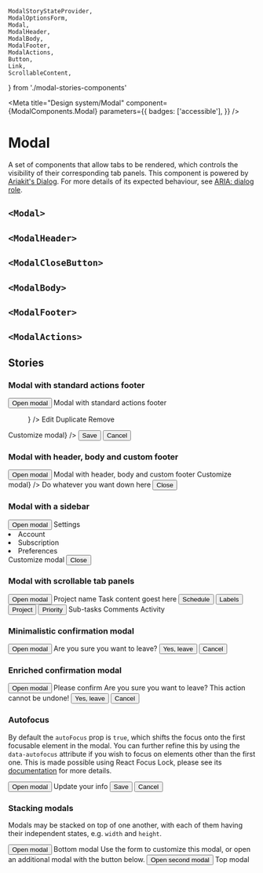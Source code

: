 


    ModalStoryStateProvider,
    ModalOptionsForm,
    Modal,
    ModalHeader,
    ModalBody,
    ModalFooter,
    ModalActions,
    Button,
    Link,
    ScrollableContent,
} from './modal-stories-components'

<Meta
    title="Design system/Modal"
    component={ModalComponents.Modal}
    parameters={{
        badges: ['accessible'],
    }}
/>

# Modal

A set of components that allow tabs to be rendered, which controls the visibility of their corresponding tab panels.
This component is powered by [Ariakit's Dialog](https://ariakit.org/components/dialog). For more details of its expected
behaviour, see [ARIA: dialog role](https://developer.mozilla.org/en-US/docs/Web/Accessibility/ARIA/Roles/dialog_role).

## `<Modal>`

<Description of={ModalComponents.Modal} />
<ArgsTable of={ModalComponents.Modal} />

## `<ModalHeader>`

<Description of={ModalComponents.ModalHeader} />
<ArgsTable of={ModalComponents.ModalHeader} />

## `<ModalCloseButton>`

<Description of={ModalComponents.ModalCloseButton} />
<ArgsTable of={ModalComponents.ModalCloseButton} />

## `<ModalBody>`

<Description of={ModalComponents.ModalBody} />
<ArgsTable of={ModalComponents.ModalBody} />

## `<ModalFooter>`

<Description of={ModalComponents.ModalFooter} />
<ArgsTable of={ModalComponents.ModalFooter} />

## `<ModalActions>`

<Description of={ModalComponents.ModalActions} />
<ArgsTable of={ModalComponents.ModalActions} />

## Stories

### Modal with standard actions footer

<Canvas withToolbar>
    <Story
        parameters={{ docs: { source: { type: 'dynamic' } } }}
        name="Modal with standard actions footer"
    >
        <ModalStoryStateProvider>
            <Button variant="primary" action="open">
                Open modal
            </Button>
            <Modal aria-label="Modal with standard actions footer">
                <ModalHeader>
                    <Columns>
                        <Column width="auto">
                            <Heading level="1">Modal with standard actions footer</Heading>
                        </Column>
                        <Column width="content">
                            <Menu>
                                <MenuButton
                                    as={ReactistButton}
                                    variant="tertiary"
                                    icon={<ThreeDotsIcon />}
                                />
                                <MenuList aria-label="Simple menu">
                                    <MenuItem onSelect={action('Edit')}>Edit</MenuItem>
                                    <MenuItem onSelect={action('Duplicate')}>Duplicate</MenuItem>
                                    <MenuItem onSelect={action('Remove')}>Remove</MenuItem>
                                </MenuList>
                            </Menu>
                        </Column>
                    </Columns>
                </ModalHeader>
                <ModalBody>
                    <ModalOptionsForm title={<Heading level="2">Customize modal</Heading>} />
                </ModalBody>
                <ModalActions>
                    <Button variant="primary">Save</Button>
                    <Button variant="secondary">Cancel</Button>
                </ModalActions>
            </Modal>
        </ModalStoryStateProvider>
    </Story>
</Canvas>

### Modal with header, body and custom footer

<Canvas withToolbar>
    <Story
        parameters={{ docs: { source: { type: 'dynamic' } } }}
        name="Modal with header, body and custom footer"
    >
        <ModalStoryStateProvider>
            <Button variant="primary" action="open">
                Open modal
            </Button>
            <Modal aria-label="Modal with header, body and custom footer">
                <ModalHeader>
                    <Heading level="1">Modal with header, body and custom footer</Heading>
                </ModalHeader>
                <ModalBody>
                    <ModalOptionsForm title={<Heading level="2">Customize modal</Heading>} />
                </ModalBody>
                <ModalFooter>
                    <Columns alignY="center">
                        <Column width="auto">
                            <Text weight="bold" size="subtitle">
                                Do whatever you want down here
                            </Text>
                        </Column>
                        <Column width="content">
                            <Button variant="primary">Close</Button>
                        </Column>
                    </Columns>
                </ModalFooter>
            </Modal>
        </ModalStoryStateProvider>
    </Story>
</Canvas>

### Modal with a sidebar

<Canvas withToolbar>
    <Story parameters={{ docs: { source: { type: 'dynamic' } } }} name="Modal with a sidebar">
        <ModalStoryStateProvider>
            <Button variant="primary" action="open">
                Open modal
            </Button>
            <Modal aria-label="Modal with a settings-like custom layout">
                <Columns height="full">
                    <Column width="content">
                        <Box height="full" background="selected">
                            <Box padding="medium">
                                <Heading level="1">Settings</Heading>
                            </Box>
                            <Stack as="ul" space="small" padding="medium" paddingRight="xxlarge">
                                <li>
                                    <Link href="/account">Account</Link>
                                </li>
                                <li>
                                    <Link href="/subscription">Subscription</Link>
                                </li>
                                <li>
                                    <Link href="/preferences">Preferences</Link>
                                </li>
                            </Stack>
                        </Box>
                    </Column>
                    <Column width="auto">
                        <Box height="full" display="flex" flexDirection="column">
                            <ModalHeader>
                                <Heading level="2">Customize modal</Heading>
                            </ModalHeader>
                            <ModalBody>
                                <ModalOptionsForm />
                            </ModalBody>
                            <ModalActions>
                                <Button variant="primary">Close</Button>
                            </ModalActions>
                        </Box>
                    </Column>
                </Columns>
            </Modal>
        </ModalStoryStateProvider>
    </Story>
</Canvas>

### Modal with scrollable tab panels

<Canvas withToolbar>
    <Story
        parameters={{ docs: { source: { type: 'dynamic' } } }}
        name="Modal with scrollable tab panels"
    >
        <ModalStoryStateProvider>
            <Button variant="primary" action="open">
                Open modal
            </Button>
            <Modal aria-label="Modal with scrollable tab panels">
                <ModalHeader>
                    <Link href="/">Project name</Link>
                </ModalHeader>
                <Box
                    overflow="hidden"
                    height="full"
                    padding="large"
                    paddingTop="small"
                    display="flex"
                    flexDirection="column"
                >
                    <Stack space="medium" paddingBottom="xxlarge">
                        <Heading level="1">Task content goest here</Heading>
                        <Inline space="medium">
                            <button type="button">Schedule</button>
                            <button type="button">Labels</button>
                            <button type="button">Project</button>
                            <button type="button">Priority</button>
                        </Inline>
                    </Stack>
                    <Tabs variant="plain">
                        <Box
                            paddingBottom="large"
                            style={{
                                borderBottom: '1px solid var(--reactist-divider-secondary)',
                            }}
                        >
                            <TabList aria-label="Multiple tablist example tabs">
                                <Tab id="tab1">Sub-tasks</Tab>
                                <Tab id="tab2">Comments</Tab>
                                <Tab id="tab3">Activity</Tab>
                            </TabList>
                        </Box>
                        <Box height="full" overflow="auto">
                            <TabPanel id="tab1">
                                <Box paddingX="small" paddingY="xlarge">
                                    <ScrollableContent label="Task" count={20} />
                                </Box>
                            </TabPanel>
                            <TabPanel id="tab2">
                                <Box paddingX="small" paddingY="xlarge">
                                    <ScrollableContent label="Comment" count={10} />
                                </Box>
                            </TabPanel>
                            <TabPanel id="tab3">
                                <Box paddingX="small" paddingY="xlarge">
                                    <ScrollableContent label="Activity" count={5} />
                                </Box>
                            </TabPanel>
                        </Box>
                    </Tabs>
                </Box>
            </Modal>
        </ModalStoryStateProvider>
    </Story>
</Canvas>

### Minimalistic confirmation modal

<Canvas withToolbar>
    <Story
        parameters={{ docs: { source: { type: 'dynamic' } } }}
        name="Minimalistic confirmation modal"
    >
        <ModalStoryStateProvider>
            <Button variant="primary" action="open">
                Open modal
            </Button>
            <Modal height="fitContent" aria-label="Confirmation modal" width="small">
                <Box padding="large">
                    <Text size="subtitle">Are you sure you want to leave?</Text>
                </Box>
                <ModalActions>
                    <Button variant="primary" size="small">
                        Yes, leave
                    </Button>
                    <Button variant="secondary" size="small">
                        Cancel
                    </Button>
                </ModalActions>
            </Modal>
        </ModalStoryStateProvider>
    </Story>
</Canvas>

### Enriched confirmation modal

<Canvas withToolbar>
    <Story
        parameters={{ docs: { source: { type: 'dynamic' } } }}
        name="Enriched confirmation modal"
    >
        <ModalStoryStateProvider>
            <Button variant="primary" action="open">
                Open modal
            </Button>
            <Modal height="fitContent" aria-label="Confirmation modal" width="small">
                <ModalHeader withDivider button={null}>
                    <Heading level="1">Please confirm</Heading>
                </ModalHeader>
                <ModalBody>
                    <Stack space="medium">
                        <Text size="subtitle" weight="bold">
                            Are you sure you want to leave?
                        </Text>
                        <Text size="subtitle" tone="danger">
                            This action cannot be undone!
                        </Text>
                    </Stack>
                </ModalBody>
                <ModalActions withDivider>
                    <Button variant="danger">Yes, leave</Button>
                    <Button variant="secondary">Cancel</Button>
                </ModalActions>
            </Modal>
        </ModalStoryStateProvider>
    </Story>
</Canvas>

### Autofocus

By default the `autoFocus` prop is `true`, which shifts the focus onto the first focusable element in the modal. You can further refine this
by using the `data-autofocus` attribute if you wish to focus on elements other than the first one. This is made possible using React Focus Lock, please see its [documentation](https://github.com/theKashey/react-focus-lock/tree/v2.9.1#autofocus) for more details.

<Canvas withToolbar>
    <Story parameters={{ docs: { source: { type: 'dynamic' } } }} name="Autofocus">
        <ModalStoryStateProvider>
            <Button variant="primary" action="open">
                Open modal
            </Button>
            <Modal height="fitContent" aria-label="Confirmation modal" width="small">
                <ModalHeader>
                    <Heading level={1}>Update your info</Heading>
                </ModalHeader>
                <ModalBody>
                    <Stack space="large">
                        <TextField label="Name" value="Bob Odenkirk" />
                        <TextField label="Address" data-autofocus />
                    </Stack>
                </ModalBody>
                <ModalActions>
                    <Button variant="primary" size="small">
                        Save
                    </Button>
                    <Button variant="secondary" size="small">
                        Cancel
                    </Button>
                </ModalActions>
            </Modal>
        </ModalStoryStateProvider>
    </Story>
</Canvas>

### Stacking modals

Modals may be stacked on top of one another, with each of them having their independent states, e.g. `width` and `height`.

<Canvas withToolbar>
    <Story parameters={{ docs: { source: { type: 'dynamic' } } }} name="Stacking modals">
        <ModalStoryStateProvider>
            <Button variant="primary" action="open">
                Open modal
            </Button>
            <Modal aria-label="Modal 1">
                <ModalHeader>
                    <Heading level={1}>Bottom modal</Heading>
                </ModalHeader>
                <ModalBody>
                    <Text>
                        Use the form to customize this modal, or open an additional modal with the
                        button below.
                    </Text>
                    <ModalOptionsForm />
                    <ModalStoryStateProvider>
                        <Button variant="primary" action="open">
                            Open second modal
                        </Button>
                        <Modal aria-label="Modal 2">
                            <ModalHeader>
                                <Heading level={1}>Top modal</Heading>
                            </ModalHeader>
                            <ModalBody>
                                <ModalOptionsForm />
                            </ModalBody>
                        </Modal>
                    </ModalStoryStateProvider>
                </ModalBody>
            </Modal>
        </ModalStoryStateProvider>
    </Story>
</Canvas>

